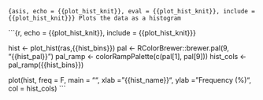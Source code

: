 ```{asis, echo = {{plot_hist_knit}}, eval = {{plot_hist_knit}}, include = {{plot_hist_knit}}}
Plots the data as a histogram
```

```{r, echo = {{plot_hist_knit}}, include = {{plot_hist_knit}}}

hist <- plot_hist(ras,{{hist_bins}})
pal <- RColorBrewer::brewer.pal(9, "{{hist_pal}}")
pal_ramp <- colorRampPalette(c(pal[1], pal[9]))
hist_cols <- pal_ramp({{hist_bins}})

plot(hist, freq = F, main = "", xlab = "{{hist_name}}", ylab = "Frequency (%)", col = hist_cols)
```
